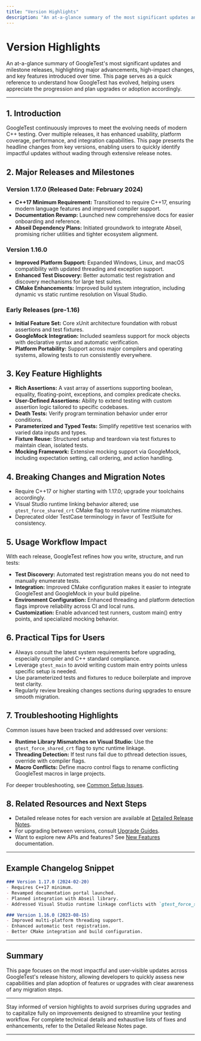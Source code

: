```yaml
---
title: "Version Highlights"
description: "An at-a-glance summary of the most significant updates and milestone releases, showcasing major advancements, high-impact changes, and key features added over time."
---
```


# Version Highlights

An at-a-glance summary of GoogleTest's most significant updates and milestone releases, highlighting major advancements, high-impact changes, and key features introduced over time. This page serves as a quick reference to understand how GoogleTest has evolved, helping users appreciate the progression and plan upgrades or adoption accordingly.

---

## 1. Introduction

GoogleTest continuously improves to meet the evolving needs of modern C++ testing. Over multiple releases, it has enhanced usability, platform coverage, performance, and integration capabilities. This page presents the headline changes from key versions, enabling users to quickly identify impactful updates without wading through extensive release notes.


## 2. Major Releases and Milestones

### Version 1.17.0 (Released Date: February 2024)
- **C++17 Minimum Requirement:** Transitioned to require C++17, ensuring modern language features and improved compiler support.
- **Documentation Revamp:** Launched new comprehensive docs for easier onboarding and reference.
- **Abseil Dependency Plans:** Initiated groundwork to integrate Abseil, promising richer utilities and tighter ecosystem alignment.

### Version 1.16.0
- **Improved Platform Support:** Expanded Windows, Linux, and macOS compatibility with updated threading and exception support.
- **Enhanced Test Discovery:** Better automatic test registration and discovery mechanisms for large test suites.
- **CMake Enhancements:** Improved build system integration, including dynamic vs static runtime resolution on Visual Studio.

### Early Releases (pre-1.16)
- **Initial Feature Set:** Core xUnit architecture foundation with robust assertions and test fixtures.
- **GoogleMock Integration:** Included seamless support for mock objects with declarative syntax and automatic verification.
- **Platform Portability:** Support across major compilers and operating systems, allowing tests to run consistently everywhere.

## 3. Key Feature Highlights

- **Rich Assertions:** A vast array of assertions supporting boolean, equality, floating-point, exceptions, and complex predicate checks.
- **User-Defined Assertions:** Ability to extend testing with custom assertion logic tailored to specific codebases.
- **Death Tests:** Verify program termination behavior under error conditions.
- **Parameterized and Typed Tests:** Simplify repetitive test scenarios with varied data inputs and types.
- **Fixture Reuse:** Structured setup and teardown via test fixtures to maintain clean, isolated tests.
- **Mocking Framework:** Extensive mocking support via GoogleMock, including expectation setting, call ordering, and action handling.

## 4. Breaking Changes and Migration Notes

- Require C++17 or higher starting with 1.17.0; upgrade your toolchains accordingly.
- Visual Studio runtime linking behavior altered; use `gtest_force_shared_crt` CMake flag to resolve runtime mismatches.
- Deprecated older TestCase terminology in favor of TestSuite for consistency.

## 5. Usage Workflow Impact

With each release, GoogleTest refines how you write, structure, and run tests:

- **Test Discovery:** Automated test registration means you do not need to manually enumerate tests.
- **Integration:** Improved CMake configuration makes it easier to integrate GoogleTest and GoogleMock in your build pipeline.
- **Environment Configuration:** Enhanced threading and platform detection flags improve reliability across CI and local runs.
- **Customization:** Enable advanced test runners, custom main() entry points, and specialized mocking behavior.

## 6. Practical Tips for Users

- Always consult the latest system requirements before upgrading, especially compiler and C++ standard compliance.
- Leverage `gtest_main` to avoid writing custom main entry points unless specific setup is needed.
- Use parameterized tests and fixtures to reduce boilerplate and improve test clarity.
- Regularly review breaking changes sections during upgrades to ensure smooth migration.

## 7. Troubleshooting Highlights

Common issues have been tracked and addressed over versions:

- **Runtime Library Mismatches on Visual Studio:** Use the `gtest_force_shared_crt` flag to sync runtime linkage.
- **Threading Detection:** If test runs fail due to pthread detection issues, override with compiler flags.
- **Macro Conflicts:** Define macro control flags to rename conflicting GoogleTest macros in large projects.

For deeper troubleshooting, see [Common Setup Issues](/getting-started/troubleshooting-support/common-setup-issues).

## 8. Related Resources and Next Steps

- Detailed release notes for each version are available at [Detailed Release Notes](/changelog/release-history/detailed-release-notes).
- For upgrading between versions, consult [Upgrade Guides](/changelog/breaking-changes-and-migration/upgrade-guides).
- Want to explore new APIs and features? See [New Features](/changelog/improvements-and-fixes/new-features) documentation.

---

## Example Changelog Snippet

```markdown
### Version 1.17.0 (2024-02-20)
- Requires C++17 minimum.
- Revamped documentation portal launched.
- Planned integration with Abseil library.
- Addressed Visual Studio runtime linkage conflicts with `gtest_force_shared_crt`.

### Version 1.16.0 (2023-08-15)
- Improved multi-platform threading support.
- Enhanced automatic test registration.
- Better CMake integration and build configuration.
```

---

## Summary
This page focuses on the most impactful and user-visible updates across GoogleTest's release history, allowing developers to quickly assess new capabilities and plan adoption of features or upgrades with clear awareness of any migration steps.


---

<Tip>
Stay informed of version highlights to avoid surprises during upgrades and to capitalize fully on improvements designed to streamline your testing workflow.
</Tip>

<Note>
For complete technical details and exhaustive lists of fixes and enhancements, refer to the Detailed Release Notes page.
</Note>

---